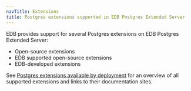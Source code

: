 ```yaml
---
navTitle: Extensions
title: Postgres extensions supported in EDB Postgres Extended Server 
---
```


EDB provides support for several Postgres extensions on EDB Postgres Extended Server:

- Open-source extensions
- EDB supported open-source extensions
- EDB-developed extensions 

See [Postgres extensions available by deployment](/pg_extensions/) for an overview of all supported extensions and links to their documentation sites.